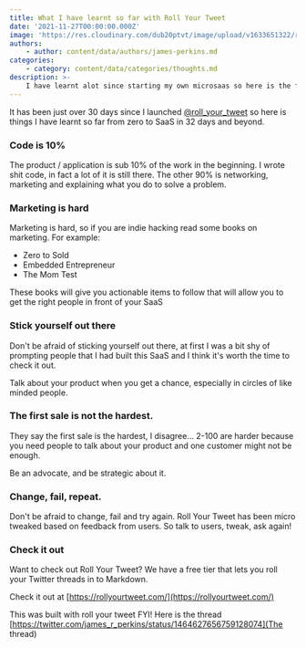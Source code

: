 ```yaml
---
title: What I have learnt so far with Roll Your Tweet
date: '2021-11-27T00:00:00.000Z'
image: 'https://res.cloudinary.com/dub20ptvt/image/upload/v1633651322/roll_your_tweet_share_junohk.webp'
authors:
    - author: content/data/authors/james-perkins.md
categories:
    - category: content/data/categories/thoughts.md
description: >-
    I have learnt alot since starting my own microsaas so here is the first 30days.
---
```


It has been just over 30 days since I launched [@roll_your_tweet](https://twitter.com/roll_your_tweet) so here is things I have learnt so far from zero to SaaS in 32 days and beyond.

### Code is 10%

The product / application is sub 10% of the work in the beginning. I wrote shit code, in fact a lot of it is still there. The other 90% is networking, marketing and explaining what you do to solve a problem.

### Marketing is hard

Marketing is hard, so if you are indie hacking read some books on marketing. For example:

-   Zero to Sold
-   Embedded Entrepreneur
-   The Mom Test

These books will give you actionable items to follow that will allow you to get the right people in front of your SaaS

### Stick yourself out there

Don't be afraid of sticking yourself out there, at first I was a bit shy of prompting people that I had built this SaaS and I think it's worth the time to check it out.

Talk about your product when you get a chance, especially in circles of like minded people.

### The first sale is not the hardest.

They say the first sale is the hardest, I disagree... 2-100 are harder because you need people to talk about your product and one customer might not be enough.

Be an advocate, and be strategic about it.

### Change, fail, repeat.

Don't be afraid to change, fail and try again. Roll Your Tweet has been micro tweaked based on feedback from users. So talk to users, tweak, ask again!

### Check it out

Want to check out Roll Your Tweet? We have a free tier that lets you roll your Twitter threads in to Markdown.

Check it out at
[https://rollyourtweet.com/](https://rollyourtweet.com/)

This was built with roll your tweet FYI! Here is the thread [https://twitter.com/james_r_perkins/status/1464627656759128074](The thread)
